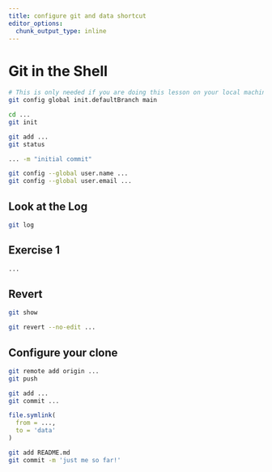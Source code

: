 ```yaml
---
title: configure git and data shortcut
editor_options: 
  chunk_output_type: inline
---
```


# Git in the Shell

```bash
# This is only needed if you are doing this lesson on your local machine.
git config global init.defaultBranch main
```

```bash
cd ...
git init
```

```bash
git add ...
git status
```

```bash
... -m "initial commit"
```

```bash
git config --global user.name ...
git config --global user.email ...
```

## Look at the Log

```bash
git log
```

## Exercise 1

```bash
...
```

## Revert

```bash
git show
```

```bash
git revert --no-edit ...
```

## Configure your clone

```bash
git remote add origin ...
git push
```

```bash
git add ...
git commit ...
```

```r
file.symlink(
  from = ...,
  to = 'data'
)
```

```bash
git add README.md
git commit -m 'just me so far!'
```
